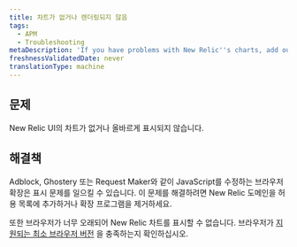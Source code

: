 ```yaml
---
title: 차트가 없거나 렌더링되지 않음
tags:
  - APM
  - Troubleshooting
metaDescription: 'If you have problems with New Relic''s charts, add our site to the allow list in your ad blocker, or upgrade your browser.'
freshnessValidatedDate: never
translationType: machine
---
```


## 문제

New Relic UI의 차트가 없거나 올바르게 표시되지 않습니다.

## 해결책

Adblock, Ghostery 또는 Request Maker와 같이 JavaScript를 수정하는 브라우저 확장은 표시 문제를 일으킬 수 있습니다. 이 문제를 해결하려면 New Relic 도메인을 허용 목록에 추가하거나 확장 프로그램을 제거하세요.

또한 브라우저가 너무 오래되어 New Relic 차트를 표시할 수 없습니다. 브라우저가 [지원되는 최소 브라우저 버전](/docs/apm/new-relic-apm/getting-started/supported-browsers) 을 충족하는지 확인하십시오.
